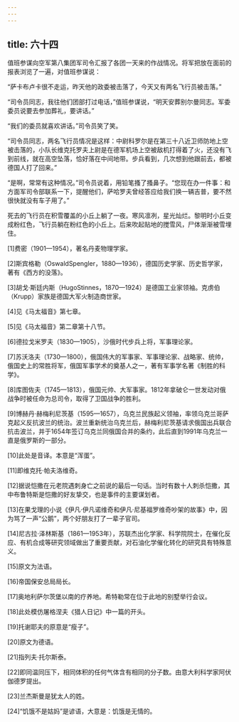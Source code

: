 ```yaml
---
---
---
```

title: 六十四
---



值班参谋向空军第八集团军司令汇报了各团一天来的作战情况。将军把放在面前的报表浏览了一遍，对值班参谋说：

“萨卡布卢卡很不走运，昨天他的政委被击落了，今天又有两名飞行员被击落。”

“司令员同志，我往他们团部打过电话，”值班参谋说，“明天安葬别尔曼同志。军委委员说要去参加葬礼，要讲话。”

“我们的委员就喜欢讲话。”司令员笑了笑。

“司令员同志，两名飞行员情况是这样：中尉科罗尔是在第三十八近卫师防地上空被击落的，小队长维克托罗夫上尉是在德军机场上空被敌机打得着了火，还没有飞到前线，就在高空坠落，恰好落在中间地带。步兵看到，几次想到他跟前去，都被德国人打了回来。”

“是啊，常常有这种情况。”司令员说着，用铅笔搔了搔鼻子。“您现在办一件事：和方面军司令部联系一下，提醒他们，萨哈罗夫曾经答应给我们换一辆吉普，要不然很快就没有车子用了。”

死去的飞行员在积雪覆盖的小丘上躺了一夜。寒风凛冽，星光灿烂。黎明时小丘变成粉红色，飞行员躺在粉红色的小丘上。后来吹起贴地的搅雪风，尸体渐渐被雪埋住。

[1]费密（1901—1954），著名丹麦物理学家。

[2]斯宾格勒（OswaldSpengler，1880—1936），德国历史学家、历史哲学家，著有《西方的没落》。

[3]胡戈·斯廷内斯（HugoStinnes，1870—1924）是德国工业家领袖。克虏伯（Krupp）家族是德国大军火制造商世家。

[4]见《马太福音》第七章。

[5]见《马太福音》第二章第十八节。

[6]德拉戈米罗夫（1830—1905），沙俄时代步兵上将，军事理论家。

[7]苏沃洛夫（1730—1800），俄国伟大的军事家、军事理论家、战略家、统帅，俄国史上的常胜将军，俄国军事学术的奠基人之一，著有军事学名著《制胜的科学》。

[8]库图佐夫（1745—1813），俄国元帅、大军事家。1812年拿破仑一世发动对俄战争时被任命为总司令，取得了卫国战争的胜利。

[9]博赫丹·赫梅利尼茨基（1595—1657），乌克兰民族起义领袖，率领乌克兰哥萨克起义反抗波兰的统治。波兰重新统治乌克兰后，赫梅利尼茨基请求俄国出兵联合抗击波兰，并于1654年签订乌克兰同俄国合并的条约，此后直到1991年乌克兰一直是俄罗斯的一部分。

[10]此处是音译。本意是“浑蛋”。

[11]即维克托·帕夫洛维奇。

[12]据说恺撒在元老院遇刺身亡之前说的最后一句话。当时有数十人刺杀恺撒，其中布鲁特斯是恺撒的好友挚交，也是事件的主要谋划者。

[13]在果戈理的小说《伊凡·伊凡诺维奇和伊凡·尼基福罗维奇吵架的故事》中，因为骂了一声“公鹅”，两个好朋友打了一辈子官司。

[14]尼古拉·泽林斯基（1861—1953年），苏联杰出化学家、科学院院士，在催化反应、有机合成等研究领域做出了重要贡献，对石油化学催化转化的研究具有特殊意义。

[15]原文为法语。

[16]帝国保安总局局长。

[17]奥地利萨尔茨堡以南的疗养地。希特勒常在位于此地的别墅举行会议。

[18]此处模仿屠格涅夫《猎人日记》中一篇的开头。

[19]托谢耶夫的原意是“瘦子”。

[20]原文为德语。

[21]指列夫·托尔斯泰。

[22]即同温同压下，相同体积的任何气体含有相同的分子数。由意大利科学家阿伏伽德罗提出。

[23]兰杰斯曼是犹太人的姓。

[24]“饥饿不是姑妈”是谚语，大意是：饥饿是无情的。